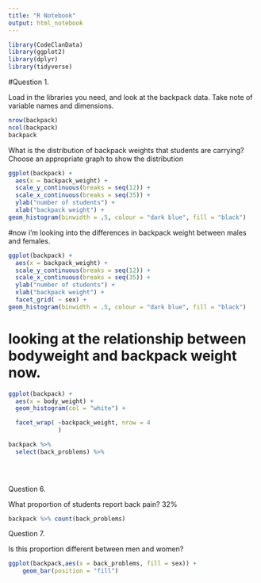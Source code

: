 ```yaml
---
title: "R Notebook"
output: html_notebook
---
```


```r
library(CodeClanData)
library(ggplot2)
library(dplyr)
library(tidyverse)
```

#Question 1.

Load in the libraries you need, and look at the backpack data. Take note of variable names and dimensions.

```r
nrow(backpack)
ncol(backpack)
backpack
```

What is the distribution of backpack weights that students are carrying? Choose an appropriate graph to show the distribution

```r
ggplot(backpack) +
  aes(x = backpack_weight) +
  scale_y_continuous(breaks = seq(12)) +
  scale_x_continuous(breaks = seq(35)) +
  ylab("number of students") +
  xlab("backpack weight") +
geom_histogram(binwidth = .5, colour = "dark blue", fill = "black") 
```

#now i'm looking into the differences in backpack weight between males and females. 

```r
ggplot(backpack) +
  aes(x = backpack_weight) +
  scale_y_continuous(breaks = seq(12)) +
  scale_x_continuous(breaks = seq(35)) +
  ylab("number of students") +
  xlab("backpack weight") +
  facet_grid( ~ sex) +
geom_histogram(binwidth = .5, colour = "dark blue", fill = "black")
```

# looking at the relationship between bodyweight and backpack weight now.  


```r
ggplot(backpack) +
  aes(x = body_weight) +
  geom_histogram(col = "white") +

  facet_wrap( ~backpack_weight, nrow = 4
              )
```

```r
backpack %>%
  select(back_problems) %>%
  

  
```
Question 6.

What proportion of students report back pain?  32%

```r
backpack %>% count(back_problems)
```

Question 7.

Is this proportion different between men and women?

```r
ggplot(backpack,aes(x = back_problems, fill = sex)) + 
    geom_bar(position = "fill")
```

